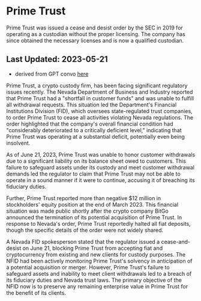 # Prime Trust

Prime Trust was issued a cease and desist order by the SEC in 2019 for operating as a custodian without the proper licensing. The company has since obtained the necessary licenses and is now a qualified custodian.

## Last Updated: 2023-05-21
- derived from GPT convo [here](https://chat.openai.com/share/b0701909-e346-4e66-bb9d-e86240530d0e)

Prime Trust, a crypto custody firm, has been facing significant regulatory issues recently. The Nevada Department of Business and Industry reported that Prime Trust had a "shortfall in customer funds" and was unable to fulfill all withdrawal requests. This situation led the Department's Financial Institutions Division (FID), which oversees state-regulated trust companies, to order Prime Trust to cease all activities violating Nevada regulations. The order highlighted that the company's overall financial condition had "considerably deteriorated to a critically deficient level," indicating that Prime Trust was operating at a substantial deficit, potentially even being insolvent​​.

As of June 21, 2023, Prime Trust was unable to honor customer withdrawals due to a significant liability on its balance sheet owed to customers. This failure to safeguard assets under its custody and meet customer withdrawal demands led the regulator to claim that Prime Trust may not be able to operate in a sound manner if it were to continue, accusing it of breaching its fiduciary duties​​.

Further, Prime Trust reported more than negative $12 million in stockholders' equity position at the end of March 2023. This financial situation was made public shortly after the crypto company BitGo announced the termination of its potential acquisition of Prime Trust. In response to Nevada's order, Prime Trust reportedly halted all fiat deposits, though the specific details of the order were not widely shared​​​​.

A Nevada FID spokesperson stated that the regulator issued a cease-and-desist on June 21, blocking Prime Trust from accepting fiat and cryptocurrency from existing and new clients for custody purposes. The NFID had been actively monitoring Prime Trust's solvency in anticipation of a potential acquisition or merger. However, Prime Trust's failure to safeguard assets and inability to meet client withdrawals led to a breach of its fiduciary duties and Nevada trust laws. The primary objective of the NFID now is to preserve any remaining enterprise value in Prime Trust for the benefit of its clients​​.
